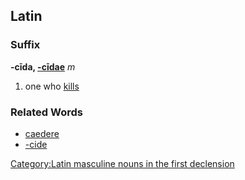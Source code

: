 ==Latin==
===Suffix===
'''-cīda, [[Wiktionary Appendix:Latin first declension|-cīdae]]''' ''m''

#one who [[kill]]s
===Related Words===
*[[caedere]]
*[[-cide]]

[[Category:Latin masculine nouns in the first declension]]